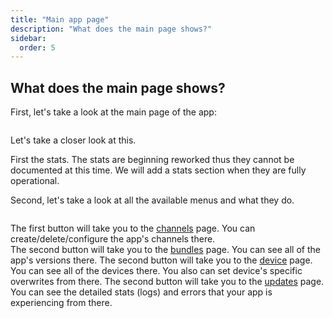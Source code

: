 ```yaml
---
title: "Main app page"
description: "What does the main page shows?"
sidebar:
  order: 5
---
```


## What does the main page shows?

First, let's take a look at the main page of the app:

<figure><img src="/main-app-page.webp" alt="" /><figcaption></figcaption></figure>

Let's take a closer look at this.

First the stats. The stats are beginning reworked thus they cannot be documented at this time. We will add a stats section when they are fully operational.

Second, let's take a look at all the available menus and what they do.

<figure><img src="/app-multiple-sections.webp" alt="" /><figcaption></figcaption></figure>

The first button will take you to the [channels](/docs/webapp/channels/) page. You can create/delete/configure the app's channels there.\
The second button will take you to the [bundles](/docs/webapp/bundles/) page. You can see all of the app's versions there.
The second button will take you to the [device](/docs/webapp/devices/) page. You can see all of the devices there. You also can set device's specific overwrites from there.
The second button will take you to the [updates](/docs/webapp/logs/) page. You can see the detailed stats (logs) and errors that your app is experiencing from there.
